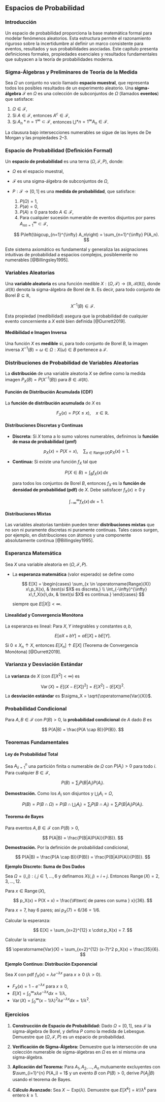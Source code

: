 ## Espacios de Probabilidad

### Introducción

Un espacio de probabilidad proporciona la base matemática formal para modelar fenómenos aleatorios. Esta estructura permite el razonamiento riguroso sobre la incertidumbre al definir un marco consistente para eventos, resultados y sus probabilidades asociadas. Este capítulo presenta definiciones formales, propiedades esenciales y resultados fundamentales que subyacen a la teoría de probabilidades moderna.

### Sigma-Álgebras y Preliminares de Teoría de la Medida

Sea $\Omega$ un conjunto no vacío llamado **espacio muestral**, que representa todos los posibles resultados de un experimento aleatorio. Una **sigma-álgebra** $\mathcal{F}$ en $\Omega$ es una colección de subconjuntos de $\Omega$ (llamados **eventos**) que satisface:

1. $\Omega \in \mathcal{F}$,
2. Si $A \in \mathcal{F}$, entonces $A^{c} \in \mathcal{F}$,
3. Si ${A_n}*{n=1}^\infty \subset \mathcal{F}$, entonces $\bigcup*{n=1}^\infty A_n \in \mathcal{F}$.

La clausura bajo intersecciones numerables se sigue de las leyes de De Morgan y las propiedades 2–3.

### Espacio de Probabilidad (Definición Formal)

Un **espacio de probabilidad** es una terna $(\Omega, \mathcal{F}, P)$, donde:

* $\Omega$ es el espacio muestral,
* $\mathcal{F}$ es una sigma-álgebra de subconjuntos de $\Omega$,
* $P: \mathcal{F} \to [0, 1]$ es una **medida de probabilidad**, que satisface:

  1. $P(\Omega) = 1$,
  2. $P(\emptyset) = 0$,
  3. $P(A) \geq 0$ para todo $A \in \mathcal{F}$,
  4. Para cualquier sucesión numerable de eventos disjuntos por pares ${A_n}_{n=1}^{\infty} \subset \mathcal{F}$,

  $$
  P\left(\bigcup_{n=1}^{\infty} A_n\right) = \sum_{n=1}^{\infty} P(A_n).
  $$

Este sistema axiomático es fundamental y generaliza las asignaciones intuitivas de probabilidad a espacios complejos, posiblemente no numerables [@Billingsley1995].

### Variables Aleatorias

Una **variable aleatoria** es una función medible $X: (\Omega, \mathcal{F}) \to (\mathbb{R}, \mathcal{B}(\mathbb{R}))$, donde $\mathcal{B}(\mathbb{R})$ denota la sigma-álgebra de Borel de $\mathbb{R}$. Es decir, para todo conjunto de Borel $B \subseteq \mathbb{R}$,

$$
X^{-1}(B) \in \mathcal{F}.
$$

Esta propiedad (medibilidad) asegura que la probabilidad de cualquier evento concerniente a $X$ esté bien definida [@Durrett2019].

#### Medibilidad e Imagen Inversa

Una función $X$ es **medible** si, para todo conjunto de Borel $B$, la imagen inversa $X^{-1}(B) = {\omega \in \Omega : X(\omega) \in B}$ pertenece a $\mathcal{F}$.

### Distribuciones de Probabilidad de Variables Aleatorias

La **distribución** de una variable aleatoria $X$ se define como la medida imagen $P_X(B) = P(X^{-1}(B))$ para $B \in \mathcal{B}(\mathbb{R})$.

#### Función de Distribución Acumulada (CDF)

La **función de distribución acumulada** de $X$ es

$$
F_X(x) = P(X \leq x), \quad x \in \mathbb{R}.
$$

#### Distribuciones Discretas y Continuas

* **Discreta:** Si $X$ toma a lo sumo valores numerables, definimos la **función de masa de probabilidad (pmf)**

  $$
  p_X(x) = P(X = x), \quad \sum_{x \in \operatorname{Range}(X)} p_X(x) = 1.
  $$
* **Continua:** Si existe una función $f_X$ tal que

  $$
  P(X \in B) = \int_B f_X(x)\,dx
  $$

  para todos los conjuntos de Borel $B$, entonces $f_X$ es la **función de densidad de probabilidad (pdf)** de $X$. Debe satisfacer $f_X(x) \geq 0$ y

  $$
  \int_{-\infty}^{\infty} f_X(x)\,dx = 1.
  $$

#### Distribuciones Mixtas

Las variables aleatorias también pueden tener **distribuciones mixtas** que no son ni puramente discretas ni puramente continuas. Tales casos surgen, por ejemplo, en distribuciones con átomos y una componente absolutamente continua [@Billingsley1995].

### Esperanza Matemática

Sea $X$ una variable aleatoria en $(\Omega, \mathcal{F}, P)$.

* La **esperanza matemática** (valor esperado) se define como

  $$
  E[X] =
  \begin{cases}
  \sum_{x \in \operatorname{Range}(X)} x\,p_X(x), & \text{si $X$ es discreta,} \\
  \int_{-\infty}^{\infty} x\,f_X(x)\,dx, & \text{si $X$ es continua.}
  \end{cases}
  $$

  siempre que $E[|X|] < \infty$.

#### Linealidad y Convergencia Monótona

La esperanza es lineal: Para $X, Y$ integrables y constantes $a, b$,

$$
E[aX + bY] = a E[X] + b E[Y].
$$

Si $0 \leq X_n \uparrow X$, entonces $E[X_n] \uparrow E[X]$ (Teorema de Convergencia Monótona) [@Durrett2019].

### Varianza y Desviación Estándar

La **varianza** de $X$ (con $E[X^2] < \infty$) es

$$
\operatorname{Var}(X) = E[(X - E[X])^2] = E[X^2] - (E[X])^2.
$$

La **desviación estándar** es $\sigma_X = \sqrt{\operatorname{Var}(X)}$.

### Probabilidad Condicional

Para $A, B \in \mathcal{F}$ con $P(B) > 0$, la **probabilidad condicional** de $A$ dado $B$ es

$$
P(A|B) = \frac{P(A \cap B)}{P(B)}.
$$

### Teoremas Fundamentales

#### Ley de Probabilidad Total

Sea ${A_i}_{i=1}^{n}$ una partición finita o numerable de $\Omega$ con $P(A_i) > 0$ para todo $i$. Para cualquier $B \in \mathcal{F}$,

$$
P(B) = \sum_{i} P(B|A_i)P(A_i).
$$

**Demostración.**
Como los $A_i$ son disjuntos y $\bigcup_{i} A_i = \Omega$,

$$
P(B) = P\left(B \cap \Omega\right) = P\left(B \cap \bigcup_{i} A_i\right) = \sum_{i} P(B \cap A_i) = \sum_{i} P(B|A_i)P(A_i).
$$

#### Teorema de Bayes

Para eventos $A, B \in \mathcal{F}$ con $P(B) > 0$,

$$
P(A|B) = \frac{P(B|A)P(A)}{P(B)}.
$$

**Demostración.**
Por la definición de probabilidad condicional,

$$
P(A|B) = \frac{P(A \cap B)}{P(B)} = \frac{P(B|A)P(A)}{P(B)}.
$$

**Ejemplo Discreto: Suma de Dos Dados**

Sea $\Omega = {(i,j) : i, j \in {1,\ldots,6}}$ y definamos $X(i,j) = i + j$. Entonces $\operatorname{Range}(X) = {2,3,\ldots,12}$.

Para $x \in \operatorname{Range}(X)$,

$$
p_X(x) = P(X = x) = \frac{\#\text{ de pares con suma } x}{36}.
$$

Para $x = 7$, hay 6 pares; así $p_X(7) = 6/36 = 1/6$.

Calcular la esperanza:

$$
E[X] = \sum_{x=2}^{12} x \cdot p_X(x) = 7.
$$

Calcular la varianza:

$$
\operatorname{Var}(X) = \sum_{x=2}^{12} (x-7)^2 p_X(x) = \frac{35}{6}.
$$

**Ejemplo Continuo: Distribución Exponencial**

Sea $X$ con pdf $f_X(x) = \lambda e^{-\lambda x}$ para $x \geq 0$ ($\lambda > 0$).

* $F_X(x) = 1 - e^{-\lambda x}$ para $x \geq 0$,
* $E[X] = \int_{0}^{\infty} x \lambda e^{-\lambda x} dx = 1/\lambda$,
* $\operatorname{Var}(X) = \int_{0}^{\infty} (x - 1/\lambda)^2 \lambda e^{-\lambda x} dx = 1/\lambda^2$.

### Ejercicios

1. **Construcción de Espacio de Probabilidad:**
   Dado $\Omega = [0,1]$, sea $\mathcal{F}$ la sigma-álgebra de Borel, y defina $P$ como la medida de Lebesgue. Demuestre que $(\Omega, \mathcal{F}, P)$ es un espacio de probabilidad.

2. **Verificación de Sigma-Álgebra:**
   Demuestre que la intersección de una colección numerable de sigma-álgebras en $\Omega$ es en sí misma una sigma-álgebra.

3. **Aplicación del Teorema:**
   Para $A_1, A_2, \ldots, A_n$ mutuamente excluyentes con $\sum_{i=1}^{n} P(A_i) = 1$ y un evento $B$ con $P(B) > 0$, derive $P(A_j|B)$ usando el teorema de Bayes.

4. **Cálculo Avanzado:**
   Sea $X \sim \text{Exp}(\lambda)$. Demuestre que $E[X^k] = k!/\lambda^k$ para entero $k \geq 1$.